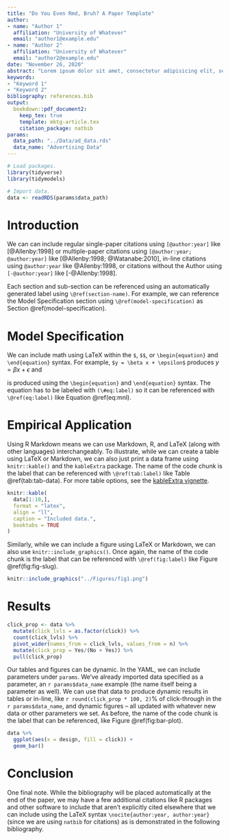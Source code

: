 ```yaml
---
title: "Do You Even Rmd, Bruh? A Paper Template"
author: 
- name: "Author 1"
  affiliation: "University of Whatever"
  email: "author1@example.edu"
- name: "Author 2"
  affiliation: "University of Whatever"
  email: "author2@example.edu"
date: "November 26, 2020"
abstract: "Lorem ipsum dolor sit amet, consectetur adipisicing elit, sed do eiusmod tempor incididunt ut labore et dolore magna aliqua. Ut enim ad minim veniam, quis nostrud exercitation ullamco laboris nisi ut aliquip ex ea commodo consequat. Duis aute irure dolor in reprehenderit in voluptate velit esse cillum dolore eu fugiat nulla pariatur. Excepteur sint occaecat cupidatat non proident, sunt in culpa qui officia deserunt mollit anim id est laborum."
keywords:
- "Keyword 1"
- "Keyword 2"
bibliography: references.bib
output: 
  bookdown::pdf_document2:
    keep_tex: true
    template: mktg-article.tex
    citation_package: natbib
params:
  data_path: "../Data/ad_data.rds"
  data_name: "Advertising Data"
---
```


```r
# Load packages.
library(tidyverse)
library(tidymodels)

# Import data.
data <- readRDS(params$data_path)
```

# Introduction

We can can include regular single-paper citations using `[@author:year]` like [@Allenby:1998] or multiple-paper citations using `[@author:year; @author:year]` like [@Allenby:1998; @Watanabe:2010], in-line citations using `@author:year` like @Allenby:1998, or citations without the Author using `[-@author:year]` like [-@Allenby:1998].

Each section and sub-section can be referenced using an automatically generated label using `\@ref(section-name)`. For example, we can reference the Model Specification section using `\@ref(model-specification)` as Section \@ref(model-specification).

# Model Specification

We can include math using LaTeX within the `$`, `$$`, or `\begin{equation}` and `\end{equation}` syntax. For example, `$y = \beta x + \epsilon$` produces $y = \beta x + \epsilon$ and

\begin{equation}
Pr(y_{n,h}=p|\beta_n) = \frac{\exp{(x_{p,h}'\beta_n)}}{\sum_{p=1}^P\exp{(x_{p,h}'\beta_n)}}
(\#eq:mnl)
\end{equation}

\noindent is produced using the `\begin{equation}` and `\end{equation}` syntax. The equation has to be labeled with `(\#eq:label)` so it can be referenced with `\@ref(eq:label)` like Equation \@ref(eq:mnl).

# Empirical Application

Using R Markdown means we can use Markdown, R, and LaTeX (along with other languages) interchangeably. To illustrate, while we can create a table using LaTeX or Markdown, we can also just print a data frame using `knitr::kable()` and the `kableExtra` package. The name of the code chunk is the label that can be referenced with `\@ref(tab:label)` like Table \@ref(tab:tab-data). For more table options, see the [kableExtra vignette](https://haozhu233.github.io/kableExtra/awesome_table_in_pdf.pdf).

```r
knitr::kable(
  data[1:10,], 
  format = "latex", 
  align = "ll", 
  caption = "Included data.", 
  booktabs = TRUE
)
```

Similarly, while we can include a figure using LaTeX or Markdown, we can also use `knitr::include_graphics()`. Once again, the name of the code chunk is the label that can be referenced with `\@ref(fig:label)` like Figure \@ref(fig:fig-slug).

```r
knitr::include_graphics("../Figures/fig1.png")
```

# Results

```r
click_prop <- data %>% 
  mutate(click_lvls = as.factor(click)) %>% 
  count(click_lvls) %>% 
  pivot_wider(names_from = click_lvls, values_from = n) %>% 
  mutate(click_prop = Yes/(No + Yes)) %>% 
  pull(click_prop)
```

Our tables and figures can be dynamic. In the YAML, we can include parameters under `params`. We've already imported data specified as a parameter, an `r params$data_name` example (the name itself being a parameter as well). We can use that data to produce dynamic results in tables or in-line, like `r round(click_prop * 100, 2)`% of click-through in the `r params$data_name`, and dynamic figures -- all updated with whatever new data or other parameters we set. As before, the name of the code chunk is the label that can be referenced, like Figure \@ref(fig:bar-plot).

```r
data %>% 
  ggplot(aes(x = design, fill = click)) +
  geom_bar()
```

# Conclusion

One final note. While the bibliography will be placed automatically at the end of the paper, we may have a few additional citations like R packages and other software to include that aren't explicitly cited elsewhere that we can include using the LaTeX syntax `\nocite{author:year, author:year}` (since we are using `natbib` for citations) as is demonstrated in the following bibliography.

\nocite{bayesm:2018, loo:2018}

